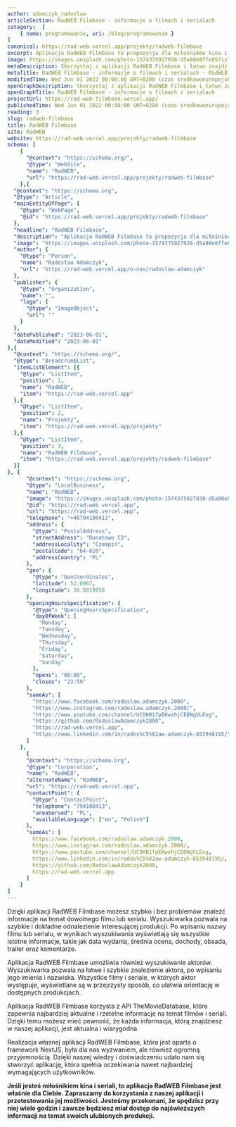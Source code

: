 ```yaml
---
author: adamczyk_radoslaw
articleSection: RadWEB Filmbase - informacje o filmach i serialach
category:  [
	{ name: programowanie, uri: /blog/programowanie }
]
canonical: https://rad-web.vercel.app/projekty/radweb-filmbase
excerpt: Aplikacja RadWEB Filmbase to propozycja dla miłośników kina i seriali. Dzięki niej łatwo i szybko znajdziesz informacje o filmach i serialach. Wyszukiwarka i API TheMovieDatabase zapewniają aktualność danych.
image: https://images.unsplash.com/photo-1574375927938-d5a98e8ffe85?ixlib=rb-4.0.3&ixid=MnwxMjA3fDB8MHxwaG90by1wYWdlfHx8fGVufDB8fHx8&auto=format&fit=crop&w=1169&q=80
metaDescription: Skorzystaj z aplikacji RadWEB Filmbase i łatwo znajdź informacje o filmach i serialach. Wyszukiwarka, informacje o obsadzie i API TheMovieDatabase zapewniają aktualność danych.
metaTitle: RadWEB Filmbase - informacje o filmach i serialach - RadWEB
modifiedTime: Wed Jun 01 2022 00:00:00 GMT+0200 (czas środkowoeuropejski letni)
openGraphDescription: Skorzystaj z aplikacji RadWEB Filmbase i łatwo znajdź informacje o filmach i serialach. Wyszukiwarka, informacje o obsadzie i API TheMovieDatabase zapewniają aktualność danych.
openGraphTitle: RadWEB Filmbase - informacje o filmach i serialach
projectUrl: https://rad-web-filmbase.vercel.app/ 
publishedTime: Wed Jun 01 2022 00:00:00 GMT+0200 (czas środkowoeuropejski letni)
reading: 3
slug: radweb-filmbase
title: RadWEB Filmbase
site: RadWEB
website: https://rad-web.vercel.app/projekty/radweb-filmbase
schema: [
	{
      "@context": "https://schema.org/",
      "@type": "WebSite",
      "name": "RadWEB",
      "url": "https://rad-web.vercel.app/projekty/radweb-filmbase"
    },{
  "@context": "https://schema.org",
  "@type": "Article",
  "mainEntityOfPage": {
    "@type": "WebPage",
    "@id": "https://rad-web.vercel.app/projekty/radweb-filmbase"
  },
  "headline": "RadWEB Filmbase",
  "description": "Aplikacja RadWEB Filmbase to propozycja dla miłośników kina i seriali. Dzięki niej łatwo i szybko znajdziesz informacje o filmach i serialach. Wyszukiwarka i API TheMovieDatabase zapewniają aktualność danych.",
  "image": "https://images.unsplash.com/photo-1574375927938-d5a98e8ffe85?ixlib=rb-4.0.3&ixid=MnwxMjA3fDB8MHxwaG90by1wYWdlfHx8fGVufDB8fHx8&auto=format&fit=crop&w=1169&q=80",  
  "author": {
    "@type": "Person",
    "name": "Radosław Adamczyk",
    "url": "https://rad-web.vercel.app/o-nas/radoslaw-adamczyk"
  },  
  "publisher": {
    "@type": "Organization",
    "name": "",
    "logo": {
      "@type": "ImageObject",
      "url": ""
    }
  },
  "datePublished": "2023-06-01",
  "dateModified": "2023-06-01"
},{
  "@context": "https://schema.org/", 
  "@type": "BreadcrumbList", 
  "itemListElement": [{
    "@type": "ListItem", 
    "position": 1, 
    "name": "RadWEB",
    "item": "https://rad-web.vercel.app"  
  },{
    "@type": "ListItem", 
    "position": 2, 
    "name": "Projekty",
    "item": "https://rad-web.vercel.app/projekty"  
  },{
    "@type": "ListItem", 
    "position": 3, 
    "name": "RadWEB Filmbase",
    "item": "https://rad-web.vercel.app/projekty/radweb-filmbase"  
  }]
}, {
      "@context": "https://schema.org",
      "@type": "LocalBusiness",
      "name": "RadWEB",
      "image": "https://images.unsplash.com/photo-1574375927938-d5a98e8ffe85?ixlib=rb-4.0.3&ixid=MnwxMjA3fDB8MHxwaG90by1wYWdlfHx8fGVufDB8fHx8&auto=format&fit=crop&w=1169&q=80",
      "@id": "https://rad-web.vercel.app",
      "url": "https://rad-web.vercel.app",
      "telephone": "+48794100413",
      "address": {
        "@type": "PostalAddress",
        "streetAddress": "Donatowo 53",
        "addressLocality": "Czempiń",
        "postalCode": "64-020",
        "addressCountry": "PL"
      },
      "geo": {
        "@type": "GeoCoordinates",
        "latitude": 52.0967,
        "longitude": 16.8819058
      },
      "openingHoursSpecification": {
        "@type": "OpeningHoursSpecification",
        "dayOfWeek": [
          "Monday",
          "Tuesday",
          "Wednesday",
          "Thursday",
          "Friday",
          "Saturday",
          "Sunday"
        ],
        "opens": "00:00",
        "closes": "23:59"
      },
      "sameAs": [
        "https://www.facebook.com/radoslaw.adamczyk.2000",
        "https://www.instagram.com/radoslaw.adamczyk.2000/",
        "https://www.youtube.com/channel/UCOHB1fpEKwxhjCEDNgVLEog",
        "https://github.com/RadoslawAdamczyk2000",
        "https://rad-web.vercel.app",
        "https://www.linkedin.com/in/rados%C5%82aw-adamczyk-853948195/"
      ]
    },
	  {
      "@context": "https://schema.org",
      "@type": "Corporation",
      "name": "RadWEB",
      "alternateName": "RadWEB",
      "url": "https://rad-web.vercel.app",
      "contactPoint": {
        "@type": "ContactPoint",
        "telephone": "794100413",
        "areaServed": "PL",
        "availableLanguage": ["en", "Polish"]
      },
      "sameAs": [
        https://www.facebook.com/radoslaw.adamczyk.2000,
        https://www.instagram.com/radoslaw.adamczyk.2000/,
        https://www.youtube.com/channel/UCOHB1fpEKwxhjCEDNgVLEog,
        https://www.linkedin.com/in/rados%C5%82aw-adamczyk-853948195/,
        https://github.com/RadoslawAdamczyk2000,
        https://rad-web.vercel.app
      ]
    }
]
---
```


Dzięki aplikacji RadWEB Filmbase możesz szybko i bez problemów znaleźć informacje na temat dowolnego filmu lub serialu. Wyszukiwarka pozwala na szybkie i dokładne odnalezienie interesującej produkcji. Po wpisaniu nazwy filmu lub serialu, w wynikach wyszukiwania wyświetlają się wszystkie istotne informacje, takie jak data wydania, średnia ocena, dochody, obsada, trailer oraz komentarze.

Aplikacja RadWEB Filmbase umożliwia również wyszukiwanie aktorów. Wyszukiwarka pozwala na łatwe i szybkie znalezienie aktora, po wpisaniu jego imienia i nazwiska. Wszystkie filmy i seriale, w których aktor występuje, wyświetlane są w przejrzysty sposób, co ułatwia orientację w dostępnych produkcjach.

Aplikacja RadWEB Filmbase korzysta z API TheMovieDatabase, które zapewnia najbardziej aktualne i rzetelne informacje na temat filmów i seriali. Dzięki temu możesz mieć pewność, że każda informacja, którą znajdziesz w naszej aplikacji, jest aktualna i wiarygodna.

Realizacja własnej aplikacji RadWEB Filmbase, która jest oparta o framework NextJS, była dla nas wyzwaniem, ale również ogromną przyjemnością. Dzięki naszej wiedzy i doświadczeniu udało nam się stworzyć aplikację, która spełnia oczekiwania nawet najbardziej wymagających użytkowników.

**Jeśli jesteś miłośnikiem kina i seriali, to aplikacja RadWEB Filmbase jest właśnie dla Ciebie. Zapraszamy do korzystania z naszej aplikacji i przetestowania jej możliwości. Jesteśmy przekonani, że spędzisz przy niej wiele godzin i zawsze będziesz miał dostęp do najświeższych informacji na temat swoich ulubionych produkcji.**
